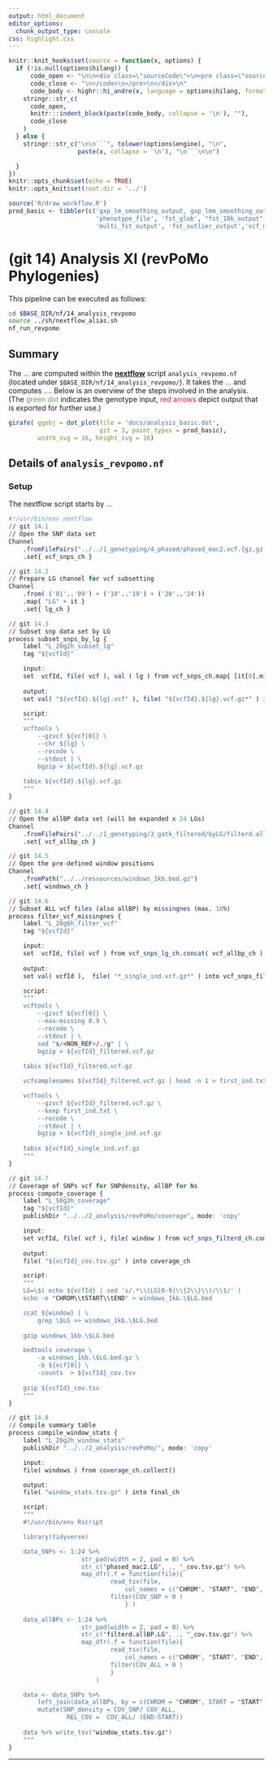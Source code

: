 ```yaml
---
output: html_document
editor_options:
  chunk_output_type: console
css: highlight.css
---
```


```r
knitr::knit_hooks$set(source = function(x, options) {
  if (!is.null(options$hilang)) {
      code_open <- "\n\n<div class=\"sourceCode\">\n<pre class=\"sourceCode\">\n<code class=\"sourceCode\">"
      code_close <- "\n</code>\n</pre>\n</div>\n"
      code_body <- highr::hi_andre(x, language = options$hilang, format = "html")
    stringr::str_c(
      code_open,
      knitr:::indent_block(paste(code_body, collapse = '\n'), ""),
      code_close
    )
  } else {
    stringr::str_c("\n\n```", tolower(options$engine), "\n",
                   paste(x, collapse = '\n'), "\n```\n\n")

  }
})
knitr::opts_chunk$set(echo = TRUE)
knitr::opts_knit$set(root.dir = '../')
```


```r
source('R/draw_workflow.R')
prod_basic <- tibbler(c('gxp_lm_smoothing_output, gxp_lmm_smoothing_output', 'gemma_results',
                        'phenotype_file', 'fst_glob', "fst_10k_output","fst_50k", 'fst_logs',
                        'multi_fst_output', 'fst_outlier_output','vcf_multi_fst'))
```

# (git 14) Analysis XI (revPoMo Phylogenies)

This pipeline can be executed as follows:

```sh
cd $BASE_DIR/nf/14_analysis_revpomo
source ../sh/nextflow_alias.sh
nf_run_revpomo
```

## Summary

The <span style="color:red;">...</span> are computed within the [**nextflow**](https://www.nextflow.io/) script `analysis_revpomo.nf` (located under `$BASE_DIR/nf/14_analysis_revpomo/`).
It takes the <span style="color:red;">...</span> and computes <span style="color:red;">...</span>.
Below is an overview of the steps involved in the analysis.
(The <span style="color:#4DAF4A">green dot</span> indicates the genotype input, <span style="color:#E41A1C">red arrows</span> depict output that is exported for further use.)

<div style="max-width:800px; margin:auto;">
```r
girafe( ggobj = dot_plot(file = 'docs/analysis_basic.dot',
                         git = 3, point_types = prod_basic),
        width_svg = 16, height_svg = 16)

```
</div>

## Details of `analysis_revpomo.nf`

### Setup

The nextflow script starts by <span style="color:red;">...</span>

:::kclass
```r
#!/usr/bin/env nextflow
// git 14.1
// Open the SNP data set
Channel
	.fromFilePairs("../../1_genotyping/4_phased/phased_mac2.vcf.{gz,gz.tbi}")
	.set{ vcf_snps_ch }
```


```r
// git 14.2
// Prepare LG channel for vcf subsetting
Channel
	.from( ('01'..'09') + ('10'..'19') + ('20'..'24'))
	.map{ "LG" + it }
	.set{ lg_ch }
```


```r
// git 14.3
// Subset snp data set by LG
process subset_snps_by_lg {
	label "L_20g2h_subset_lg"
	tag "${vcfId}"

	input:
	set  vcfId, file( vcf ), val ( lg ) from vcf_snps_ch.map{ [it[0].minus(".vcf"), it[1]]}.combine( lg_ch )
	
	output:
	set val( "${vcfId}.${lg}.vcf" ), file( "${vcfId}.${lg}.vcf.gz*" ) into vcf_snps_lg_ch

	script:
	"""
	vcftools \
		--gzvcf ${vcf[0]} \
		--chr ${lg} \
		--recode \
		--stdout | \
		bgzip > ${vcfId}.${lg}.vcf.gz
	
	tabix ${vcfId}.${lg}.vcf.gz
	"""
}
```


```r
// git 14.4
// Open the allBP data set (will be expanded x 24 LGs)
Channel
	.fromFilePairs("../../1_genotyping/3_gatk_filtered/byLG/filterd.allBP.LG*.vcf.{gz,gz.tbi}")
	.set{ vcf_allbp_ch }
```


```r
// git 14.5
// Open the pre-defined window positions
Channel
	.fromPath("../../ressources/windows_1kb.bed.gz")
	.set{ windows_ch }
```


```r
// git 14.6
// Subset ALL vcf files (also allBP) by missingnes (max. 10%)
process filter_vcf_missingnes {
	label "L_20g6h_filter_vcf"
	tag "${vcfId}"

	input:
	set  vcfId, file( vcf ) from vcf_snps_lg_ch.concat( vcf_allbp_ch ).map{ [it[0].minus(".vcf"), it[1]]}
	
	output:
	set val( vcfId ),  file( "*_single_ind.vcf.gz*" ) into vcf_snps_filterd_ch

	script:
	"""
	vcftools \
		--gzvcf ${vcf[0]} \
		--max-missing 0.9 \
		--recode \
		--stdout | \
		sed "s/<NON_REF>/./g" | \
		bgzip > ${vcfId}_filtered.vcf.gz
	
	tabix ${vcfId}_filtered.vcf.gz

	vcfsamplenames ${vcfId}_filtered.vcf.gz | head -n 1 > first_ind.txt

	vcftools \
		--gzvcf ${vcfId}_filtered.vcf.gz \
		--keep first_ind.txt \
		--recode \
		--stdout | \
		bgzip > ${vcfId}_single_ind.vcf.gz
	
	tabix ${vcfId}_single_ind.vcf.gz
	"""
}
```


```r
// git 14.7
// Coverage of SNPs vcf for SNPdensity, allBP for Ns
process compute_coverage {
	label "L_50g3h_coverage"
	tag "${vcfId}"
	publishDir "../../2_analysis/revPoMo/coverage", mode: 'copy' 

	input:
	set vcfId, file( vcf ), file( window ) from vcf_snps_filterd_ch.combine( windows_ch )
	
	output:
	file( "${vcfId}_cov.tsv.gz" ) into coverage_ch

	script:
	"""
	LG=\$( echo ${vcfId} | sed 's/.*\\(LG[0-9]\\{2\\}\\)/\\1/' )
	echo -e "CHROM\\tSTART\\tEND" > windows_1kb.\$LG.bed

	zcat ${window} | \
		grep \$LG >> windows_1kb.\$LG.bed
	
	gzip windows_1kb.\$LG.bed

	bedtools coverage \
		-a windows_1kb.\$LG.bed.gz \
		-b ${vcf[0]} \
		-counts  > ${vcfId}_cov.tsv
	
	gzip ${vcfId}_cov.tsv
	"""
}
```


```r
// git 14.8
// Compile summary table
process compile_window_stats {
	label "L_20g2h_window_stats"
	publishDir "../../2_analysis/revPoMo/", mode: 'copy' 

	input:
	file( windows ) from coverage_ch.collect()

	output:
	file( "window_stats.tsv.gz" ) into final_ch

	script:
	"""
	#!/usr/bin/env Rscript

	library(tidyverse)

	data_SNPs <- 1:24 %>% 
					str_pad(width = 2, pad = 0) %>%
					str_c("phased_mac2.LG", ., "_cov.tsv.gz") %>%
					map_dfr(.f = function(file){
							read_tsv(file, 
								col_names = c("CHROM", "START", "END", "COV_SNP")) %>%
							filter(COV_SNP > 0 )
								} ) 
					
	data_allBPs <- 1:24 %>% 
					str_pad(width = 2, pad = 0) %>%
					str_c("filterd.allBP.LG", ., "_cov.tsv.gz") %>%
					map_dfr(.f = function(file){
							read_tsv(file, 
								col_names = c("CHROM", "START", "END", "COV_ALL")) %>%
							filter(COV_ALL > 0 )
							}
						)

	data <- data_SNPs %>%
		left_join(data_allBPs, by = c(CHROM = "CHROM", START = "START", END = "END")) %>%
		mutate(SNP_density = COV_SNP/ COV_ALL, 
				REL_COV =  COV_ALL/ (END-START))
	
	data %>% write_tsv("window_stats.tsv.gz")
	"""
}
```
:::

---
